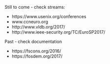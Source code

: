 

Still to come - check streams:

- https://www.usenix.org/conferences
- www.ccneuro.org 
- http://www.vldb.org/2017/
- http://www.ieee-security.org/TC/EuroSP2017/

Past - check documentation

- https://fscons.org/2016/
- https://fosdem.org/2017/
 

